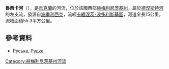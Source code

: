 '''魯西卡河'''（{{lang-uk|Руська|Rus'ka}}），是[[烏克蘭|烏克蘭]]的河流，位於該國西部[[赫梅利尼茨基州|赫梅利尼茨基州]]，屬於[[德涅斯特河|德涅斯特河]]的左支流，發源自[[波季利西克_(卡緬涅茨-波多利斯基區)|波季利西克]]，流經[[卡緬涅茨-波多利斯基區|卡緬涅茨-波多利斯基區]]，河道全長15公里，流域面積55.3平方公里。

==參考資料==
*[https://web.archive.org/web/20160324180453/http://vodgosp.km.ua/water-resources.php Руська, Рудка]

{{DEFAULTSORT:Руська (притока Дністра)}}
[[Category:赫梅利尼茨基州河流|Category:赫梅利尼茨基州河流]]


{{Ukraine-river-stub}}